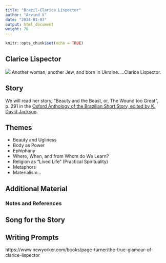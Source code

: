 ```yaml
---
title: "Brazil-Clarice Lispector"
author: "Arvind V"
date: "2024-01-03"
output: html_document
weight: 70
---
```


```r
knitr::opts_chunk$set(echo = TRUE)
```

## Clarice Lispector
![](lossy-page1-682px-Clarice_Lispector,_1972.tif.jpg)
Another woman, another Jew, and born in Ukraine.....Clarice Lispector.

## Story

We will read her story, "Beauty and the Beast, or, The Wound too Great", p. 291 in the [Oxford Anthology of the Brazilian Short Story, edited by K. David Jackson](Oxford Anthology of the Brazilian Short St - Jackson, K. David.pdf). 

## Themes
- Beauty and Ugliness
- Body as Power
- Ephiphany
- Where, When, and from Whom do We Learn?
- Religion as "Lived Life" (Practical Spirituality)
- Metaphors
- Materialism...

## Additional Material


### Notes and References 


## Song for the Story


## Writing Prompts


https://www.newyorker.com/books/page-turner/the-true-glamour-of-clarice-lispector

